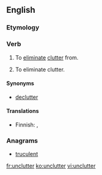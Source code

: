 ==English==

===Etymology===
{{prefix|un|clutter}}

===Verb===
{{en-verb|unclutters|uncluttering|uncluttered|uncluttered}}

# {{context|transitive}} To [[eliminate]] [[clutter]] from.
# {{context|intransitive}} To eliminate clutter.

====Synonyms====
* {{sense|both senses}} [[declutter]]

====Translations====
{{trans-top|To eliminate clutter}}
* Finnish: {{t+|fi|järjestää}}, {{t-|fi|selkeyttää}}
{{trans-mid}}
{{trans-bottom}}

===Anagrams===
* [[truculent#English|truculent]]

[[fr:unclutter]]
[[ko:unclutter]]
[[vi:unclutter]]